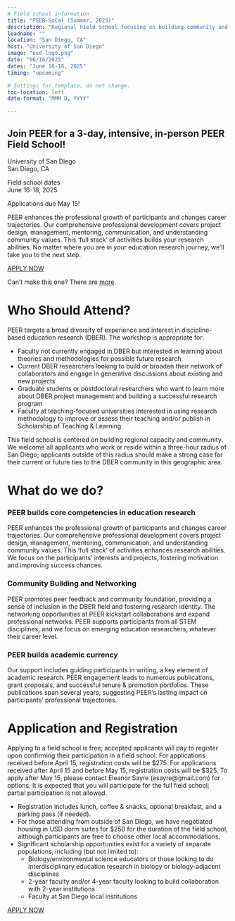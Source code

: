 ```yaml
---
# Field school information
title: "PEER-SoCal (Summer, 2025)"
description: "Regional Field School focusing on building community and capacity in the Southern California region."
leadname: ""
location: "San Diego, CA"
host: "University of San Diego"
image: "usd-logo.png"
date: "06/16/2025"
dates: "June 16-18, 2025"
timing: "upcoming"

# Settings for template, do not change.
toc-location: left
date-format: "MMM D, YYYY"

---
```


## Join PEER for a 3-day, intensive, in-person PEER Field School!

::: {.quarto-listing .quarto-listing-container-grid .list .grid .quarto-listing-cols-3 .bg-info}

:::{.g-col-1 .card .card-body .text-center .bg-info .border-info}

:::{.bi .bi-geo-alt-fill style="font-size: 70px"}

:::
University of San Diego<br>
San Diego, CA
:::


:::{.g-col-1 .card .card-body .text-center .bg-info .border-info}

:::{.bi .bi-calendar-check-fill style="font-size: 70px"}

:::
Field school dates<br>
June 16-18, 2025
:::

:::{.g-col-1 .card .card-body .text-center .bg-info .border-info}

:::{.bi .bi-pencil-square style="font-size: 70px"}

:::

Applications due May 15!
:::


:::


PEER enhances the professional growth of participants and changes career trajectories.  Our comprehensive professional development covers project design, management, mentoring, communication, and understanding community values. This 'full stack' of activities builds your research abilities.  No matter where you are in your education research journey, we'll take you to the next step. 

[APPLY NOW](https://rit.az1.qualtrics.com/jfe/form/SV_82NAZXCr9NPiOii){.btn role="button" .btn-primary .rounded-pill}

Can't make this one? There are [more](../index.qmd). 

<!--  
# Schedule Overview

Date (all times PST)| Activity
---|-------
Thursday, June 16th, 2:00-3:30pm | Virtual Kickoff [zoom link](https://rit.zoom.us/j/9197885421?pwd=Z1lMbHFnM05HdDlGSGFSQlp6QlpmZz09&omn=96964263503)
Monday, June 16: 1:00-4:30pm | Opening session, Research design, communication and ethics with optional group dinner outing afterward
Tuesday, June 17: 9:00am-4:30pm | Data and Access, IRB, Ethics and Doing Interviews
Wednesday, June 18: 9:00am-4:30pm | Theories, Iterative Design and Generative Presentations

To build a supportive community, participants must actively engage during all sessions in the field school.  Partial attendance is not permitted. 
-->

# Who Should Attend?
 
PEER targets a broad diversity of experience and interest in discipline-based education research (DBER). The workshop is appropriate for:

* Faculty not currently engaged in DBER but interested in learning about theories and methodologies for possible future research
* Current DBER researchers looking to build or broaden their network of collaborators and engage in generative discussions about existing and new projects
* Graduate students or postdoctoral researchers who want to learn more about DBER project management and building a successful research program
* Faculty at teaching-focused universities interested in using research methodology to improve or assess their teaching and/or publish in Scholarship of Teaching & Learning

This field school is centered on building regional capacity and community.  We welcome all applicants who work or reside within a three-hour radius of San Diego; applicants outside of this radius should make a strong case for their current or future ties to the DBER community in this geographic area. 


# What do we do?

### PEER builds core competencies in education research

 PEER enhances the professional growth of participants and changes career trajectories.  Our comprehensive professional development covers project design, management, mentoring, communication, and understanding community values. This 'full stack' of activities enhances research abilities.  We focus on the participants' interests and projects, fostering motivation and improving success chances.  

### Community Building and Networking

PEER promotes peer feedback and community foundation, providing a sense of inclusion in the DBER field and fostering research identity. The networking opportunities at PEER kickstart collaborations and expand professional networks. PEER supports participants from all STEM disciplines, and we focus on emerging education researchers, whatever their career level.  

### PEER builds academic currency

 Our support includes guiding participants in writing, a key element of academic research. PEER engagement leads to numerous publications, grant proposals, and successful tenure & promotion portfolios.  These publications span several years, suggesting PEER's lasting impact on participants’ professional trajectories.

# Application and Registration

Applying to a field school is free; accepted applicants will pay to register upon confirming their participation in a field school. For applications received before April 15, registration costs will be \$275. For applications received after April 15 and before May 15, registration costs will be \$325. To apply after May 15, please contact Eleanor Sayre (esayre@gmail.com) for options. It is expected that you will participate for the full field school; partial participation is not allowed.

* Registration includes lunch, coffee & snacks, optional breakfast, and a parking pass (if needed).
* For those attending from outside of San Diego, we have negotiated housing in USD dorm suites for $250 for the duration of the field school, although participants are free to choose other local accommodations.
* Significant scholarship opportunities exist for a variety of separate populations, including (but not limited to):
  + Biology/environmental science educators or those looking to do interdisciplinary education research in biology or biology-adjacent disciplines
  + 2-year faculty and/or 4-year faculty looking to build collaboration with 2-year institutions
  + Faculty at San Diego local institutions

[APPLY NOW](https://rit.az1.qualtrics.com/jfe/form/SV_82NAZXCr9NPiOii){.btn role="button" .btn-primary .rounded-pill}
